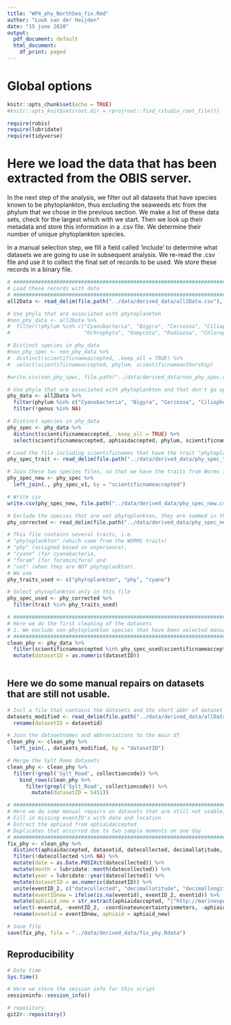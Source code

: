 ```yaml
---
title: "WP4_phy_NorthSea_fix.Rmd"
author: "Luuk van der Heijden"
date: "15 june 2020"
output:
  pdf_document: default
  html_document:
    df_print: paged
---
```


# Global options

```r

knitr::opts_chunk$set(echo = TRUE)
#knitr::opts_knit$set(root.dir = rprojroot::find_rstudio_root_file())

require(robis)
require(lubridate)
require(tidyverse)

```

# Here we load the data that has been extracted from the OBIS server. 

In the next step of the analysis, we filter out all datasets that have species known to be phytoplankton, thus excluding the seaweeds etc from the phylum that we chose in the previous section. We make a list of these data sets, check for the largest which with we start. Then we look up their metadata and store this information in a .csv file. We determine their number of unique phytoplankton species.

In a manual selection step, we fill a field called 'include' to determine what datasets we are going to use in subsequent analysis. We re-read the .csv file and use it to collect the final set of records to be used. We store these records in a binary file.


```r

# #############################################################################
# Load these records with data
# #############################################################################
all2Data <- read_delim(file.path("../data/derived_data/all2Data.csv"), delim = ";")

# Use phyla that are associated with phytoplankton
#non_phy_data <- all2Data %>%
#  filter(!phylum %in% c("Cyanobacteria", "Bigyra", "Cercozoa", "Ciliophora", "Cryptophyta", "Foraminifera", "Haptophyta", "Heliozoa", "Myzozoa",
#                        "Ochrophyta", "Oomycota", "Radiozoa", "Chlorophyta", "Choanozoa", "Euglenozoa", NA))

# Distinct species in phy_data
#non_phy_spec <- non_phy_data %>%
#  distinct(scientificnameaccepted, .keep_all = TRUE) %>%
#  select(scientificnameaccepted, phylum, scientificnameauthorship)

#write.csv(non_phy_spec, file.path("../data/derived_data/non_phy_spec.csv"), row.names = FALSE)

# Use phyla that are associated with phytoplankton and that don't go up to genus / species level
phy_data <- all2Data %>%
  filter(phylum %in% c("Cyanobacteria", "Bigyra", "Cercozoa", "Ciliophora", "Cryptophyta", "Foraminifera", "Haptophyta", "Heliozoa", "Myzozoa", "Ochrophyta", "Oomycota", "Radiozoa", "Chlorophyta", "Choanozoa", "Euglenozoa", NA)) %>%
  filter(!genus %in% NA)  

# Distinct species in phy_data
phy_spec <- phy_data %>%
  distinct(scientificnameaccepted, .keep_all = TRUE) %>%
  select(scientificnameaccepted, aphiaidaccepted, phylum, scientificnameauthorship) 

# Load the file including scientificnames that have the trait "phytoplankton" assigned
phy_spec_trait <- read_delim(file.path("../data/derived_data/phy_spec_traits.csv"), delim = ";")

# Join these two species files, so that we have the traits from Worms in our species list
phy_spec_new <- phy_spec %>%
  left_join(., phy_spec_v1, by = "scientificnameaccepted")

# Write csv
write.csv(phy_spec_new, file.path("../data/derived_data/phy_spec_new.csv"), row.names = FALSE)

# Exclude the species that are not phytoplankton, they are summed in this list. This is specific for the North Sea:
phy_corrected <- read_delim(file.path("../data/derived_data/phy_spec_new_corrected.csv"), delim = ";")

# This file contains several traits, i.e. 
# "phytoplankton" (which came from the WORMS traits)
# "phy" (assigned based on experience), 
# "cyano" (for cyanobacteria, 
# "foram" (for foraminifera) and 
# "not" (when they are NOT phytoplankton). 
# We use
phy_traits_used <- c("phytoplankton", "phy", "cyano")

# Select phytoplankton only in this file
phy_spec_used <- phy_corrected %>%
  filter(trait %in% phy_traits_used)

# #############################################################################
# Here we do the first cleaning of the datasets
# 1. We exclude non-phytoplankton species that have been selected manually for our dataset (see file uploaded above)
# #############################################################################
clean_phy <- phy_data %>% 
  filter(scientificnameaccepted %in% phy_spec_used$scientificnameaccepted) %>%   # Exclude non-phytoplankton
  mutate(datasetID = as.numeric(datasetID))
  
```

## Here we do some manual repairs on datasets that are still not usable. 

```r
# Incl a file that contains the datasets and the short abbr of dataset (created manually)
datasets_modified <- read_delim(file.path("../data/derived_data/allDatasets_modified_2020-06-24.csv"), delim = ";") %>%
  rename(datasetID = datasetid)

# Join the datasetnames and abbreviations to the main df
clean_phy <- clean_phy %>%
  left_join(., datasets_modified, by = "datasetID")

# Merge the Sylt Romo datasets
clean_phy <- clean_phy %>%
  filter(!grepl('Sylt_Road', collectioncode)) %>%                                                     # Here we merge and fix the Sylt-Romo datasets
    bind_rows(clean_phy %>%
      filter(grepl('Sylt_Road', collectioncode)) %>%   
        mutate(datasetID = 5451)) 

# #############################################################################
# Here we do some manual repairs on datasets that are still not usable, we fix:
# Fill in missing eventID's with date and location 
# Extract the aphiaid from aphiaidaccepted
# Duplicates that occurred due to two sample moments on one day
# #############################################################################
fix_phy <- clean_phy %>%
  distinct(aphiaidaccepted, datasetid, datecollected, decimallatitude, decimallongitude, .keep_all = TRUE) %>%       # Select distinct objects
  filter(!datecollected %in% NA) %>%                                                                                 # Remove obs. without date (9)
  mutate(date = as.Date.POSIXct(datecollected)) %>%                                                                  # Make sure all dates are in one format
  mutate(month = lubridate::month(datecollected)) %>%                                                                # Create column with months
  mutate(year = lubridate::year(datecollected)) %>%                                                                  # Create column with years
  mutate(datasetID = as.numeric(datasetID)) %>%                                                                      # Make numeric
  unite(eventID_2, c("datecollected", "decimallatitude", "decimallongitude"), sep = "-", remove = FALSE) %>%         # Make eventID were not present
  mutate(eventIDnew = ifelse(is.na(eventid), eventID_2, eventid)) %>%
  mutate(aphiaid_new = str_extract(aphiaidaccepted, "[^http://marinespecies.org/aphia.php?p=taxdetails&id=]+$")) %>% # Remove website from aphiaid
  select(-eventid, -eventID_2, -coordinateuncertaintyinmeters, -aphiaidaccepted, -aphiaid) %>%                       # Remove columns not necessary
  rename(eventid = eventIDnew, aphiaid = aphiaid_new)                                                             # Rename these columns created

# Save file
save(fix_phy, file = "../data/derived_data/fix_phy.Rdata")

```

## Reproducibility

```r
# Date time
Sys.time()

# Here we store the session info for this script
sessioninfo::session_info()

# repository
git2r::repository()

```

